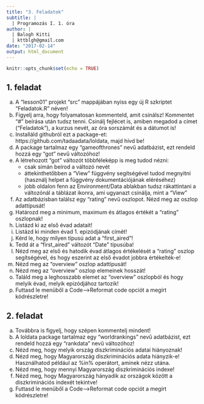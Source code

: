 ```yaml
---
title: "3. Feladatok"
subtitle: |
  | Programozás I. 1. óra
author: |
  | Balogh Kitti
  | kttblgh@gmail.com
date: "2017-02-14"
output: html_document
---
```


```r
knitr::opts_chunk$set(echo = TRUE)
```

## 1. feladat
a) A "lesson01" projekt "src" mappájában nyiss egy új R szkriptet "Feladatok.R" néven!
b) Figyelj arra, hogy folyamatosan kommenteld, amit csinálsz! Kommentet "#" beírása után tudsz tenni. Csinálj fejlécet is, amiben megadod a címet ("Feladatok"), a kurzus nevét, az óra sorszámát és a dátumot is!
c) Installáld githubról ezt a package-et: https://github.com/tadaadata/loldata, majd hívd be!
d) A package tartalmaz egy "gameofthrones" nevű adatbázist, ezt rendeld hozzá egy "got" nevű változóhoz!
e) A létrehozott "got" változót többféleképp is meg tudod nézni:
    - csak simán beírod a változó nevét
    - áttekinthetőbben a "View" függvény segítségével tudod megnyitni (használj helpet a függvény dokumentációjának eléréséhez)
    - jobb oldalon fenn az Environment/Data ablakban tudsz rákattintani a változónál a táblázat ikonra, ami ugyanazt csinálja, mint a "View"
f) Az adatbázisban találsz egy "rating" nevű oszlopot. Nézd meg az oszlop adattípusát!
g) Határozd meg a minimum, maximum és átlagos értékét a "rating" oszlopnak!
h) Listázd ki az első évad adatait!
i) Listázd ki minden évad 1. epizódjának címét!
j) Kérd le, hogy milyen típusú adat a "first_aired"!
k) Tedd át a "first_aired" változót "Date" típusúba!
l) Nézd meg az első és hatodik évad átlagos értékelését a "rating" oszlop segítségével, és hogy eszerint az első évadot jobbra értékelték-e!
m) Nézd meg az "overview" oszlop adattípusát!
n) Nézd meg az "overview" oszlop elemeinek hosszát!
o) Találd meg a leghosszabb elemet az "overview" oszlopból és hogy melyik évad, melyik epizódjához tartozik!
p) Futtasd le menüből a Code-->Reformat code opciót a megírt kódrészletre!

## 2. feladat
a) Továbbra is figyelj, hogy szépen kommentelj mindent!
b) A loldata package tartalmaz egy "worldrankings" nevű adatbázist, ezt rendeld hozzá egy "rankdata" nevű változóhoz!
c) Nézd meg, hogy melyik ország diszkriminációs adatai hiányoznak!
d) Nézd meg, hogy Magyarország diszkriminációs adata hiányzik-e! Használhatod például az %in% operátort, aminek nézz utána.
e) Nézd meg, hogy mennyi Magyarország diszkriminációs indexe!
f) Nézd meg, hogy Magyarország hányadik az országok között a diszkriminációs indexét tekintve!
g) Futtasd le menüből a Code-->Reformat code opciót a megírt kódrészletre!
